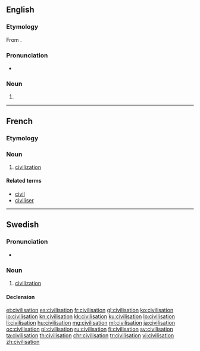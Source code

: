 ==English==

===Etymology===
From {{etyl|fr|en}} {{term|civilisation|lang=fr}}.

===Pronunciation===
* {{rhymes|eɪʃən}}

===Noun===
{{en-noun}}

# {{alternative spelling of|civilization|from=UK|from2=Ireland|from3=Australia|from4=New Zealand|from5=South Africa|lang=en}}

----

==French==

===Etymology===
{{suffix|civiliser|ation|lang=fr}}

===Noun===
{{fr-noun|f}}

# [[civilization]]

====Related terms====
* [[civil#French|civil]]
* [[civiliser#French|civiliser]]

----

==Swedish==

===Pronunciation===
* {{audio|Sv-en civilisation.ogg|audio|lang=sv}}

===Noun===
{{sv-noun|c}}

# [[civilization]]

====Declension====
{{sv-noun-reg-er}}

[[et:civilisation]]
[[es:civilisation]]
[[fr:civilisation]]
[[gl:civilisation]]
[[ko:civilisation]]
[[io:civilisation]]
[[kn:civilisation]]
[[kk:civilisation]]
[[ku:civilisation]]
[[lo:civilisation]]
[[li:civilisation]]
[[hu:civilisation]]
[[mg:civilisation]]
[[ml:civilisation]]
[[ja:civilisation]]
[[oc:civilisation]]
[[pl:civilisation]]
[[ru:civilisation]]
[[fi:civilisation]]
[[sv:civilisation]]
[[ta:civilisation]]
[[th:civilisation]]
[[chr:civilisation]]
[[tr:civilisation]]
[[vi:civilisation]]
[[zh:civilisation]]